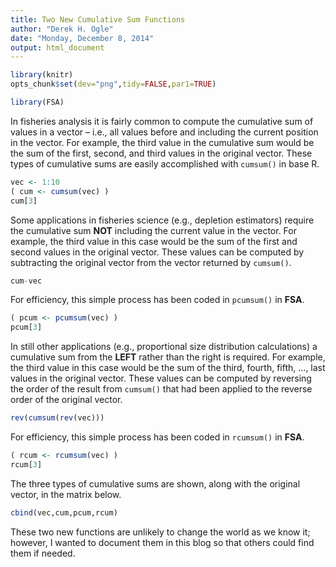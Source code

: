 ```yaml
---
title: Two New Cumulative Sum Functions
author: "Derek H. Ogle"
date: "Monday, December 8, 2014"
output: html_document
---
```


```r
library(knitr)
opts_chunk$set(dev="png",tidy=FALSE,par1=TRUE)
```

```r
library(FSA)
```

In fisheries analysis it is fairly common to compute the cumulative sum of values in a vector  -- i.e., all values before and including the current position in the vector.  For example, the third value in the cumulative sum would be the sum of the first, second, and third values in the original vector.  These types of cumulative sums are easily accomplished with `cumsum()` in base R.
```r
vec <- 1:10
( cum <- cumsum(vec) )
cum[3]
```

Some applications in fisheries science (e.g., depletion estimators) require the cumulative sum **NOT** including the current value in the vector.  For example, the third value in this case would be the sum of the first and second values in the original vector.  These values can be computed by subtracting the original vector from the vector returned by `cumsum()`.

```r
cum-vec
```

For efficiency, this simple process has been coded in `pcumsum()` in **FSA**.

```r
( pcum <- pcumsum(vec) )
pcum[3]
```

In still other applications (e.g., proportional size distribution calculations) a cumulative sum from the **LEFT** rather than the right is required.  For example, the third value in this case would be the sum of the third, fourth, fifth, ..., last values in the original vector.  These values can be computed by reversing the order of the result from `cumsum()` that had been applied to the reverse order of the original vector.


```r
rev(cumsum(rev(vec)))
```

For efficiency, this simple process has been coded in `rcumsum()` in **FSA**.

```r
( rcum <- rcumsum(vec) )
rcum[3]
```

The three types of cumulative sums are shown, along with the original vector, in the matrix below.
```r
cbind(vec,cum,pcum,rcum)
```

These two new functions are unlikely to change the world as we know it; however, I wanted to document them in this blog so that others could find them if needed.
